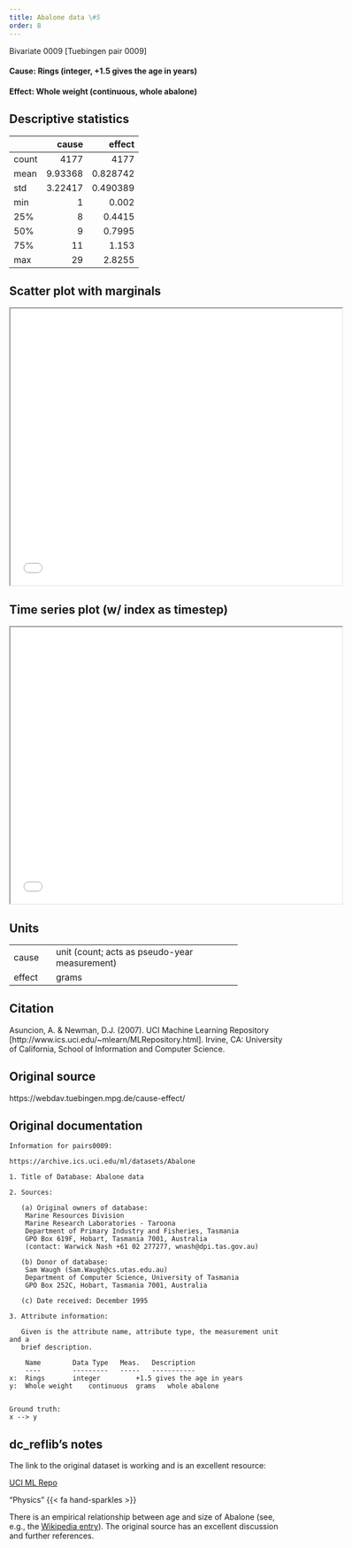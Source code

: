 ```yaml
---
title: Abalone data \#5
order: 8
---
```


Bivariate 0009  [Tuebingen pair 0009]

#### **Cause**: Rings (integer, +1.5 gives the age in years)
#### **Effect**: Whole weight (continuous, whole abalone)

## Descriptive statistics
|       |      cause |      effect |
|:------|-----------:|------------:|
| count | 4177       | 4177        |
| mean  |    9.93368 |    0.828742 |
| std   |    3.22417 |    0.490389 |
| min   |    1       |    0.002    |
| 25%   |    8       |    0.4415   |
| 50%   |    9       |    0.7995   |
| 75%   |   11       |    1.153    |
| max   |   29       |    2.8255   |

## Scatter plot with marginals

```{=html}
<iframe width=600 height=500 src="plots/scatter_0009.html"></iframe>
```

## Time series plot (w/ index as timestep)

```{=html}
<iframe width=600 height=500 src="plots/series_0009.html"></iframe>
```

## Units
+----------+-----------------------------------------------+
| cause    | unit (count; acts as pseudo-year measurement) |
+----------+-----------------------------------------------+
| effect   | grams                                         |
+----------+-----------------------------------------------+


## Citation
Asuncion, A. & Newman, D.J. (2007).
UCI Machine Learning Repository [http://www.ics.uci.edu/~mlearn/MLRepository.html].
Irvine, CA: University of California, School of Information and Computer Science.

## Original source
https://webdav.tuebingen.mpg.de/cause-effect/

## Original documentation
```
Information for pairs0009:

https://archive.ics.uci.edu/ml/datasets/Abalone

1. Title of Database: Abalone data

2. Sources:

   (a) Original owners of database:
	Marine Resources Division
	Marine Research Laboratories - Taroona
	Department of Primary Industry and Fisheries, Tasmania
	GPO Box 619F, Hobart, Tasmania 7001, Australia
	(contact: Warwick Nash +61 02 277277, wnash@dpi.tas.gov.au)

   (b) Donor of database:
	Sam Waugh (Sam.Waugh@cs.utas.edu.au)
	Department of Computer Science, University of Tasmania
	GPO Box 252C, Hobart, Tasmania 7001, Australia

   (c) Date received: December 1995

3. Attribute information:

   Given is the attribute name, attribute type, the measurement unit and a
   brief description.  

	Name		Data Type	Meas.	Description
	----		---------	-----	-----------
x:	Rings		integer			+1.5 gives the age in years
y:	Whole weight	continuous	grams	whole abalone


Ground truth:
x --> y
```

## dc_reflib's notes
The link to the original dataset is working and is an excellent resource:

[UCI ML Repo](https://archive.ics.uci.edu/ml/datasets/Abalone)

::: {.callout-note title="Operational Causality"}
"Physics" {{< fa hand-sparkles >}} 

There is an empirical relationship between age and size of Abalone (see, e.g., the [Wikipedia entry](https://en.wikipedia.org/wiki/Abalone)). The original source has an excellent discussion and further references.
:::